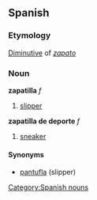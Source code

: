== Spanish ==
=== Etymology ===
[[Diminutive]] of ''[[zapato]]''
=== Noun ===
'''zapatilla''' ''f''
# [[slipper]]

'''zapatilla de deporte''' ''f''
# [[sneaker]]
[[Category:Spanish nouns]]

==== Synonyms ====
*[[pantufla]] (slipper)